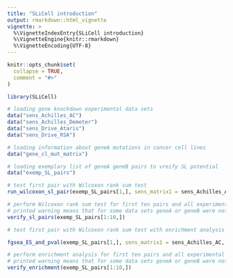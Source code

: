 ```yaml
---
title: "SLiCell introduction"
output: rmarkdown::html_vignette
vignette: >
  %\VignetteIndexEntry{SLiCell introduction}
  %\VignetteEngine{knitr::rmarkdown}
  %\VignetteEncoding{UTF-8}
---
```


```r
knitr::opts_chunk$set(
  collapse = TRUE,
  comment = "#>"
)
```

```r
library(SLiCell)
```
```r
# loading gene knockdown experimental data sets
data("sens_Achilles_AC")
data("sens_Achilles_Demeter")
data("sens_Drive_Ataris")
data("sens_Drive_RSA")
```

```r
# loading information about geneA mutations in cancer cell lines
data("gene_cl_mut_matrix")
```

```r
# loading exemplary list of geneA geneB pairs to vreify SL potential
data("exemp_SL_pairs")

```
```r
# test first pair with Wilcoxon rank sum test
run_wilcoxon_sl_pair(exemp_SL_pairs[1,], sens_matrix1 = sens_Achilles_AC, alt_matrix1=gene_cl_mut_matrix, plot=T)
```

```r
# perform Wilcoxon rank sum test for first ten pairs and all experimental data sets
# printed warning means that for some data sets geneA or geneB were not present and could not be tested
verify_sl_pairs(exemp_SL_pairs[1:10,])
```

```r
# test first pair with Wilcoxon rank sum test with enrichment analysis

fgsea_ES_and_pval(exemp_SL_pairs[1,], sens_matrix1 = sens_Achilles_AC, alt_matrix1=gene_cl_mut_matrix, plot=T)
```

```r
# perform enrichment analysis for first ten pairs and all experimental data sets
# printed warning means that for some data sets geneA or geneB were not present and could not be tested
verify_enrichment(exemp_SL_pairs[1:10,])
```
